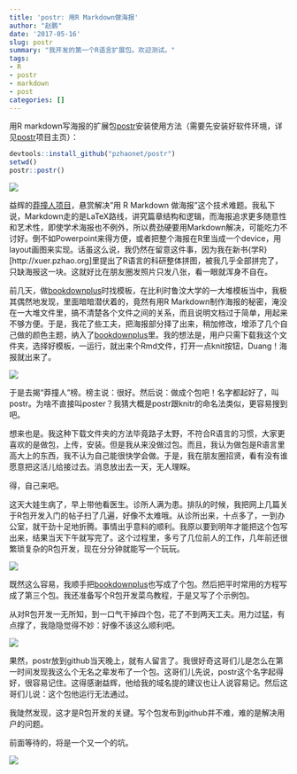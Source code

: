 ```yaml
---
title: 'postr: 用R Markdown做海报'
author: "赵鹏"
date: '2017-05-16'
slug: postr
summary: "我开发的第一个R语言扩展包。欢迎测试。"
tags:
- R
- postr
- markdown
- post
categories: []
---
```


用R markdown写海报的扩展包[postr](https://github.com/pzhaonet/postr)安装使用方法（需要先安装好软件环境，详见[postr](https://github.com/pzhaonet/postr)项目主页）：

```r
devtools::install_github("pzhaonet/postr")
setwd()
postr::postr()
```

![](https://raw.githubusercontent.com/pzhaonet/bookdown-plus/master/showcase/bookdown+poster_eco.jpg)

益辉的[莽撞人项目](https://yihui.name/cn/2017/04/r-markdown-poster/)，悬赏解决"用 R Markdown 做海报"这个技术难题。我私下说，Markdown走的是LaTeX路线，讲究篇章结构和逻辑，而海报追求更多随意性和艺术性，即使学术海报也不例外，所以费劲硬要用Markdown解决，可能吃力不讨好。倒不如Powerpoint来得方便，或者把整个海报在R里当成一个device，用layout画图来实现。话虽这么说，我仍然在留意这件事，因为我在新书{学R}[http://xuer.pzhao.org]里提出了R语言的科研整体拼图，被我几乎全部拼完了，只缺海报这一块。这就好比在朋友圈发照片只发八张，看一眼就浑身不自在。

前几天，做[bookdownplus](https://github.com/pzhaonet/bookdownplus)时找模板，在比利时鲁汶大学的一大堆模板当中，我极其偶然地发现，里面暗暗潜伏着的，竟然有用R Markdown制作海报的秘密，淹没在一大堆文件里，搞不清楚各个文件之间的关系，而且说明文档过于简单，用起来不够方便。于是，我花了些工夫，把海报部分择了出来，稍加修改，增添了几个自己做的颜色主题，纳入了[bookdownplus](https://github.com/pzhaonet/bookdownplus)里。我的想法是，用户只需下载我这个文件夹，选择好模板，一运行，就出来个Rmd文件，打开一点knit按钮，Duang！海报就出来了。

![](https://raw.githubusercontent.com/pzhaonet/bookdown-plus/master/showcase/bookdown+poster_ocean.jpg)


于是去揭“莽撞人”榜。榜主说：很好。然后说：做成个包吧！名字都起好了，叫postr。为啥不直接叫poster？我猜大概是postr跟knitr的命名法类似，更容易搜到吧。

想来也是。我这种下载文件夹的方法毕竟路子太野，不符合R语言的习惯，大家更喜欢的是做包，上传，安装。但是我从来没做过包。而且，我认为做包是R语言里高大上的东西，我不认为自己能很快学会做。于是，我在朋友圈招贤，看有没有谁愿意把这活儿给接过去。消息放出去一天，无人理睬。

得，自己来吧。

这天大娃生病了，早上带他看医生。诊所人满为患。排队的时候，我把网上几篇关于R包开发入门的帖子扫了几遍，好像不太难哦。从诊所出来，十点多了，一到办公室，就干劲十足地折腾。事情出乎意料的顺利。我原以要到明年才能把这个包写出来，结果当天下午就写完了。这个过程里，多亏了几位前人的工作，几年前还很繁琐复杂的R包开发，现在分分钟就能写一个玩玩。

![](https://raw.githubusercontent.com/pzhaonet/bookdown-plus/master/showcase/bookdown+poster_rose.jpg)


既然这么容易，我顺手把[bookdownplus](https://github.com/pzhaonet/bookdownplus)也写成了个包。然后把平时常用的方程写成了第三个包。我还准备写个R包开发菜鸟教程，于是又写了个示例包。

从对R包开发一无所知，到一口气干掉四个包，花了不到两天工夫。用力过猛，有点撑了，我隐隐觉得不妙：好像不该这么顺利吧。

![](https://raw.githubusercontent.com/pzhaonet/bookdown-plus/master/showcase/bookdown+poster_ice.jpg)


果然，postr放到github当天晚上，就有人留言了。我很好奇这哥们儿是怎么在第一时间发现我这么个无名之辈发布了一个包。这哥们儿先说，postr这个名字起得好，很容易记住。这得感谢益辉，他给我的域名提的建议也让人说容易记。然后这哥们儿说：这个包他运行无法通过。

我陡然发现，这才是R包开发的关键。写个包发布到github并不难，难的是解决用户的问题。

前面等待的，将是一个又一个的坑。

![](https://raw.githubusercontent.com/pzhaonet/bookdown-plus/master/showcase/bookdown+poster_ice.jpg)
